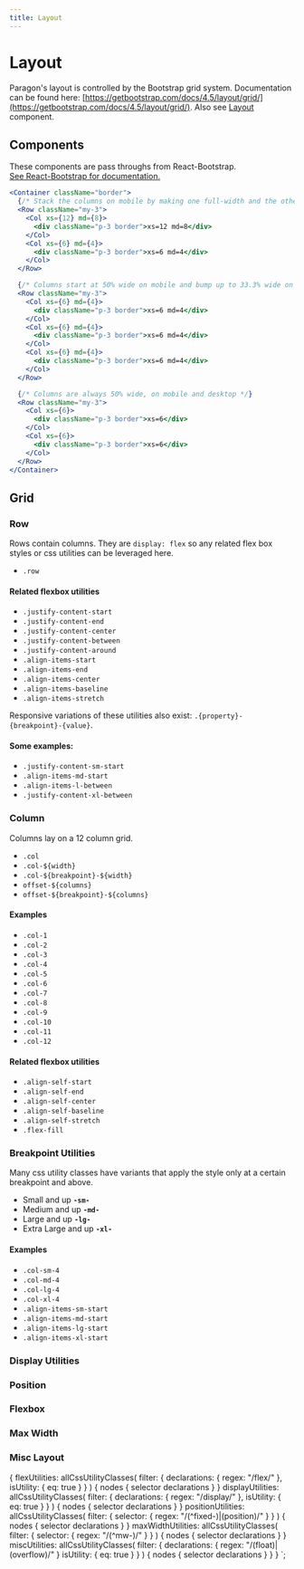 ```yaml
---
title: Layout
---
```



# Layout

Paragon's layout is controlled by the Bootstrap grid system. Documentation can be found here:
[https://getbootstrap.com/docs/4.5/layout/grid/](https://getbootstrap.com/docs/4.5/layout/grid/). Also see [Layout](/components/layout) component.

## Components

<p>
  These components are pass throughs from React-Bootstrap.
  <br />
  <a
    href="https://react-bootstrap-v4.netlify.app/layout/grid/"
    target="_blank"
    rel="noopener noreferrer"
  >
    See React-Bootstrap for documentation.
  </a>
</p>

```jsx live
<Container className="border">
  {/* Stack the columns on mobile by making one full-width and the other half-width */}
  <Row className="my-3">
    <Col xs={12} md={8}>
      <div className="p-3 border">xs=12 md=8</div>
    </Col>
    <Col xs={6} md={4}>
      <div className="p-3 border">xs=6 md=4</div>
    </Col>
  </Row>

  {/* Columns start at 50% wide on mobile and bump up to 33.3% wide on desktop */}
  <Row className="my-3">
    <Col xs={6} md={4}>
      <div className="p-3 border">xs=6 md=4</div>
    </Col>
    <Col xs={6} md={4}>
      <div className="p-3 border">xs=6 md=4</div>
    </Col>
    <Col xs={6} md={4}>
      <div className="p-3 border">xs=6 md=4</div>
    </Col>
  </Row>

  {/* Columns are always 50% wide, on mobile and desktop */}
  <Row className="my-3">
    <Col xs={6}>
      <div className="p-3 border">xs=6</div>
    </Col>
    <Col xs={6}>
      <div className="p-3 border">xs=6</div>
    </Col>
  </Row>
</Container>
```

## Grid

<LayoutGenerator />

### Row

Rows contain columns. They are `display: flex` so
any related flex box styles or css utilities
can be leveraged here.

- `.row`

#### Related flexbox utilities

- `.justify-content-start`
- `.justify-content-end`
- `.justify-content-center`
- `.justify-content-between`
- `.justify-content-around`
- `.align-items-start`
- `.align-items-end`
- `.align-items-center`
- `.align-items-baseline`
- `.align-items-stretch`

Responsive variations of these utilities also exist:
`.{property}-{breakpoint}-{value}`.

#### Some examples:

- `.justify-content-sm-start`
- `.align-items-md-start`
- `.align-items-l-between`
- `.justify-content-xl-between`

### Column

Columns lay on a 12 column grid.

- `.col`
- `.col-${width}`
- `.col-${breakpoint}-${width}`
- `offset-${columns}`
- `offset-${breakpoint}-${columns}`

#### Examples

- `.col-1`
- `.col-2`
- `.col-3`
- `.col-4`
- `.col-5`
- `.col-6`
- `.col-7`
- `.col-8`
- `.col-9`
- `.col-10`
- `.col-11`
- `.col-12`

#### Related flexbox utilities

- `.align-self-start`
- `.align-self-end`
- `.align-self-center`
- `.align-self-baseline`
- `.align-self-stretch`
- `.flex-fill`

### Breakpoint Utilities

Many css utility classes have variants that apply
the style only at a certain breakpoint and above.

- Small and up **`-sm-`**
- Medium and up **`-md-`**
- Large and up **`-lg-`**
- Extra Large and up **`-xl-`**

#### Examples

- `.col-sm-4`
- `.col-md-4`
- `.col-lg-4`
- `.col-xl-4`
- `.align-items-sm-start`
- `.align-items-md-start`
- `.align-items-lg-start`
- `.align-items-xl-start`

### Display Utilities

<CSSUtilitiesTable
  selectors={getCssSelectors(props.data.displayUtilities.nodes)}
/>

### Position

<CSSUtilitiesTable
  selectors={getCssSelectors(props.data.positionUtilities.nodes)}
/>

### Flexbox

<CSSUtilitiesTable
  selectors={getCssSelectors(props.data.flexUtilities.nodes)}
/>

### Max Width

<CSSUtilitiesTable
  selectors={getCssSelectors(props.data.maxWidthUtilities.nodes)}
/>

### Misc Layout

<CSSUtilitiesTable
  selectors={getCssSelectors(props.data.miscUtilities.nodes)}
/>

  {
    flexUtilities: allCssUtilityClasses(
      filter: { declarations: { regex: "/flex/" }, isUtility: { eq: true } }
    ) {
      nodes {
        selector
        declarations
      }
    }
    displayUtilities: allCssUtilityClasses(
      filter: { declarations: { regex: "/display/" }, isUtility: { eq: true } }
    ) {
      nodes {
        selector
        declarations
      }
    }
    positionUtilities: allCssUtilityClasses(
      filter: { selector: { regex: "/(^fixed-)|(position)/" } }
    ) {
      nodes {
        selector
        declarations
      }
    }
    maxWidthUtilities: allCssUtilityClasses(
      filter: { selector: { regex: "/(^mw-)/" } }
    ) {
      nodes {
        selector
        declarations
      }
    }
    miscUtilities: allCssUtilityClasses(
      filter: {
        declarations: { regex: "/(float)|(overflow)/" }
        isUtility: { eq: true }
      }
    ) {
      nodes {
        selector
        declarations
      }
    }
  }
`;
